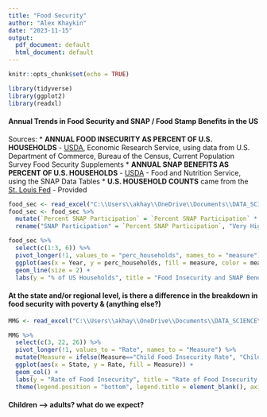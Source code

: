 ---
title: "Food Security"
author: "Alex Khaykin"
date: "2023-11-15"
output:
  pdf_document: default
  html_document: default
---

```{r setup, include=FALSE}
knitr::opts_chunk$set(echo = TRUE)
```


```{r}
library(tidyverse)
library(ggplot2)
library(readxl)
```

#### Annual Trends in Food Security and SNAP / Food Stamp Benefits in the US
Sources:
* **ANNUAL FOOD INSECURITY AS PERCENT OF U.S. HOUSEHOLDS** - [USDA](https://www.ers.usda.gov/topics/food-nutrition-assistance/food-security-in-the-u-s/key-statistics-graphics/#map), Economic Research Service, using data from U.S. Department of
Commerce, Bureau of the Census, Current Population Survey Food Security Supplements
* **ANNUAL SNAP BENEFITS AS PERCENT OF U.S. HOUSEHOLDS** - [USDA](https://www.fns.usda.gov/pd/supplemental-nutrition-assistance-program-snap) - Food and Nutrition Service, using the SNAP Data Tables
* **U.S. HOUSEHOLD COUNTS** came from the [St. Louis Fed](https://fred.stlouisfed.org/series/TTLHH) - Provided 

```{r}
food_sec <- read_excel("C:\\Users\\akhay\\OneDrive\\Documents\\DATA_SCIENCE\\DATA_608\\Major Assignments\\Assingment_6\\DATA\\Annual_Trends_Food_Security_SNAP.xlsx")
food_sec <- food_sec %>% 
  mutate(`Percent SNAP Participation` = `Percent SNAP Participation` * 100) %>% 
  rename("SNAP Participation" = `Percent SNAP Participation`, "Very High Food Insecurity" = `Very low food security`)
```

```{r}
food_sec %>% 
  select(c(1:3, 6)) %>% 
  pivot_longer(!1, values_to = "perc_households", names_to = "measure") %>% 
  ggplot(aes(x = Year, y = perc_households, fill = measure, color = measure)) +
  geom_line(size = 2) +
  labs(y = "% of US Households", title = "Food Insecurity and SNAP Benefit Participation in US from 2001 - 2022", color = "Households Reporting")
```

#### At the state and/or regional level, is there a difference in the breakdown in food security with poverty & (anything else?)

```{r}
MMG <- read_excel("C:\\Users\\akhay\\OneDrive\\Documents\\DATA_SCIENCE\\DATA_608\\Major Assignments\\Assingment_6\\DATA\\MMG2023_2019-2021_Data_ToShare.xlsx", sheet = 4)
```

```{r}
MMG %>% 
  select(c(3, 22, 26)) %>% 
  pivot_longer(!1, values_to = "Rate", names_to = "Measure") %>% 
  mutate(Measure = ifelse(Measure=="Child Food Insecurity Rate", "Child", "Mature Adult 50-59y")) %>% 
  ggplot(aes(x = State, y = Rate, fill = Measure)) +
  geom_col() +
  labs(y = "Rate of Food Insecurity", title = "Rate of Food Insecurity for Children vs Mature Adults, 2019") + 
  theme(legend.position = "bottom", legend.title = element_blank(), axis.text.x = element_text(angle = 90, vjust = 0, hjust = 0))
```


#### Children --> adults? what do we expect?